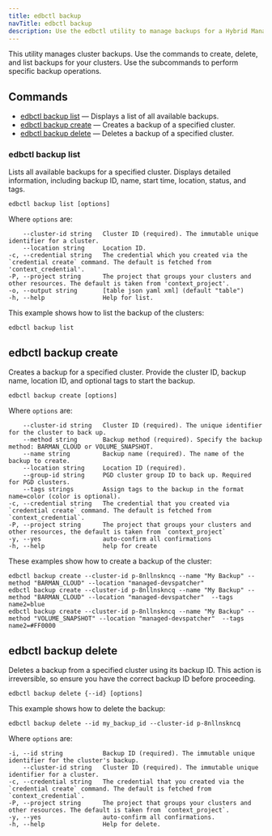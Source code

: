 ```yaml
---
title: edbctl backup
navTitle: edbctl backup
description: Use the edbctl utility to manage backups for a Hybrid Manager cluster.
---
```


This utility manages cluster backups. Use the commands to create, delete, and list backups for your clusters. Use the subcommands to perform specific backup operations.

## Commands

-   [edbctl backup list](edbctl_backup.mdx#edbctl-backup-list) — Displays a list of all available backups.
-   [edbctl backup create](edbctl_backup.mdx#edbctl-backup-create) — Creates a backup of a specified cluster.
-   [edbctl backup delete](edbctl_backup.mdx#edbctl-backup-delete) — Deletes a backup of a specified cluster.

### edbctl backup list

Lists all available backups for a specified cluster. Displays detailed information, including backup ID, name, start time, location, status, and tags.

```
edbctl backup list [options]
```

Where `options` are:

```
    --cluster-id string   Cluster ID (required). The immutable unique identifier for a cluster.
    --location string     Location ID.
-c, --credential string   The credential which you created via the `credential create` command. The default is fetched from 'context_credential'.
-P, --project string      The project that groups your clusters and other resources. The default is taken from 'context_project'.
-o, --output string       [table json yaml xml] (default "table")
-h, --help                Help for list.
```

This example shows how to list the backup of the clusters:

```
edbctl backup list
```

## edbctl backup create

Creates a backup for a specified cluster. Provide the cluster ID, backup name, location ID, and optional tags to start the backup.

```
edbctl backup create [options]
```

Where `options` are:

```
    --cluster-id string   Cluster ID (required). The unique identifier for the cluster to back up.
    --method string       Backup method (required). Specify the backup method: BARMAN_CLOUD or VOLUME_SNAPSHOT.
    --name string         Backup name (required). The name of the backup to create.
    --location string     Location ID (required).
    --group-id string     PGD cluster group ID to back up. Required for PGD clusters.
    --tags strings        Assign tags to the backup in the format name=color (color is optional).
-c, --credential string   The credential that you created via `credential create` command. The default is fetched from `context_credential`.
-P, --project string      The project that groups your clusters and other resources, the default is taken from `context_project`
-y, --yes                 auto-confirm all confirmations
-h, --help                help for create
```

These examples show how to create a backup of the cluster:

```
edbctl backup create --cluster-id p-8nllnskncq --name "My Backup" --method "BARMAN_CLOUD" --location "managed-devspatcher" 
edbctl backup create --cluster-id p-8nllnskncq --name "My Backup" --method "BARMAN_CLOUD" --location "managed-devspatcher"  --tags name2=blue
edbctl backup create --cluster-id p-8nllnskncq --name "My Backup" --method "VOLUME_SNAPSHOT" --location "managed-devspatcher"  --tags name2=#FF0000
```

## edbctl backup delete

Deletes a backup from a specified cluster using its backup ID. This action is irreversible, so ensure you have the correct backup ID before proceeding.

```
edbctl backup delete {--id} [options]
```

This example shows how to delete the backup:

```
edbctl backup delete --id my_backup_id --cluster-id p-8nllnskncq
```

Where `options` are:

```
-i, --id string           Backup ID (required). The immutable unique identifier for the cluster's backup.
    --cluster-id string   Cluster ID (required). The immutable unique identifier for a cluster.
-c, --credential string   The credential that you created via the `credential create` command. The default is fetched from `context_credential`.
-P, --project string      The project that groups your clusters and other resources. The default is taken from `context_project`.
-y, --yes                 auto-confirm all confirmations.
-h, --help                Help for delete.
```
